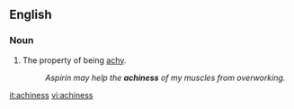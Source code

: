 ==English==

===Noun===
{{en-noun|-}}

#The property of being [[achy]].
#:''Aspirin may help the '''achiness''' of my muscles from overworking.''

[[it:achiness]]
[[vi:achiness]]
